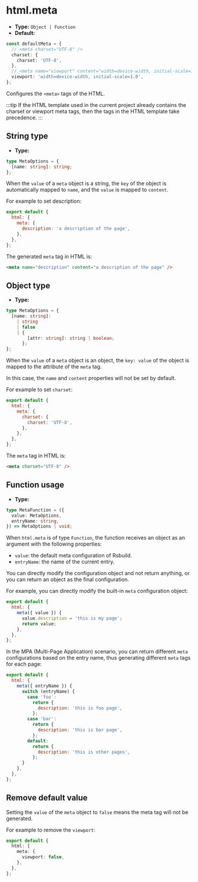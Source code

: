 # html.meta

- **Type:** `Object | Function`
- **Default:**

```ts
const defaultMeta = {
  // <meta charset="UTF-8" />
  charset: {
    charset: 'UTF-8',
  },
  // <meta name="viewport" content="width=device-width, initial-scale=1.0" />
  viewport: 'width=device-width, initial-scale=1.0',
};
```

Configures the `<meta>` tags of the HTML.

:::tip
If the HTML template used in the current project already contains the charset or viewport meta tags, then the tags in the HTML template take precedence.
:::

## String type

- **Type:**

```ts
type MetaOptions = {
  [name: string]: string;
};
```

When the `value` of a `meta` object is a string, the `key` of the object is automatically mapped to `name`, and the `value` is mapped to `content`.

For example to set description:

```js
export default {
  html: {
    meta: {
      description: 'a description of the page',
    },
  },
};
```

The generated `meta` tag in HTML is:

```html
<meta name="description" content="a description of the page" />
```

## Object type

- **Type:**

```ts
type MetaOptions = {
  [name: string]:
    | string
    | false
    | {
        [attr: string]: string | boolean;
      };
};
```

When the `value` of a `meta` object is an object, the `key: value` of the object is mapped to the attribute of the `meta` tag.

In this case, the `name` and `content` properties will not be set by default.

For example to set `charset`:

```js
export default {
  html: {
    meta: {
      charset: {
        charset: 'UTF-8',
      },
    },
  },
};
```

The `meta` tag in HTML is:

```html
<meta charset="UTF-8" />
```

## Function usage

- **Type:**

```ts
type MetaFunction = ({
  value: MetaOptions,
  entryName: string,
}) => MetaOptions | void;
```

When `html.meta` is of type `Function`, the function receives an object as an argument with the following properties:

- `value`: the default meta configuration of Rsbuild.
- `entryName`: the name of the current entry.

You can directly modify the configuration object and not return anything, or you can return an object as the final configuration.

For example, you can directly modify the built-in `meta` configuration object:

```js
export default {
  html: {
    meta({ value }) {
      value.description = 'this is my page';
      return value;
    },
  },
};
```

In the MPA (Multi-Page Application) scenario, you can return different `meta` configurations based on the entry name, thus generating different `meta` tags for each page:

```js
export default {
  html: {
    meta({ entryName }) {
      switch (entryName) {
        case 'foo':
          return {
            description: 'this is foo page',
          };
        case 'bar':
          return {
            description: 'this is bar page',
          };
        default:
          return {
            description: 'this is other pages',
          };
      }
    },
  },
};
```

## Remove default value

Setting the `value` of the `meta` object to `false` means the meta tag will not be generated.

For example to remove the `viewport`:

```ts
export default {
  html: {
    meta: {
      viewport: false,
    },
  },
};
```
